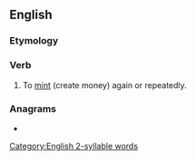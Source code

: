==English==

===Etymology===
{{prefix|re|mint|lang=en}}

===Verb===
{{en-verb}}

# {{lb|en|transitive}} To [[mint]] (create money) again or repeatedly.

===Anagrams===
* {{anagrams|en|a=eimnrt|Minter|minter}}

[[Category:English 2-syllable words]]